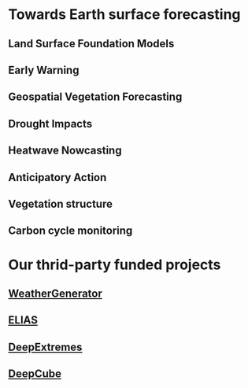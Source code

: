 # Towards Earth surface forecasting

## Land Surface Foundation Models

## Early Warning

## Geospatial Vegetation Forecasting

## Drought Impacts

## Heatwave Nowcasting

## Anticipatory Action

## Vegetation structure

## Carbon cycle monitoring


# Our thrid-party funded projects

## [WeatherGenerator](/science/weathergenerator)

## [ELIAS](/science/elias)

## [DeepExtremes](/science/deepextremes)

## [DeepCube](/science/deepcube)